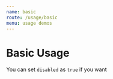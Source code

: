 ```yaml
---
name: basic
route: /usage/basic
menu: usage demos
---
```


# Basic Usage


You can set `disabled` as `true` if you want


<Playground>
  <ReactTemplateEditor
    disabled={false}
    value='Hello {{nickname}}\nToday is {{datetime}}\nThis is an {{unknown keyword}}\n'
    placeholder='Please input your message'
    placeholders={[{
      type: 'variable',
      matchRegexp: /^\{\{(nickname)\}\}/,
      className: 'cm-keyword',
      text: 'Peter'
    }, {
      type: 'variable',
      matchRegexp: /^\{\{(datetime)\}\}/,
      className: 'cm-keyword',
      text: new Date().toString()
    }, {
      type: 'variable',
      matchRegexp: /^\{\{(.*)\}\}/,
      className: 'cm-error',
      text: 'Unknown Variable'
    }]}
   />
</Playground>
